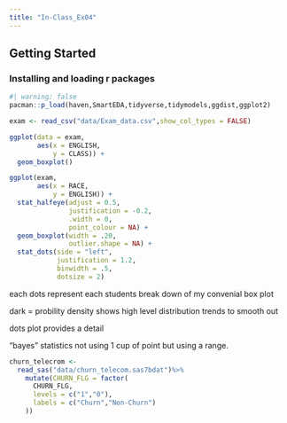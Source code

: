 ```yaml
---
title: "In-Class_Ex04"
---
```


## Getting Started

### Installing and loading r packages

```r
#| warning: false
pacman::p_load(haven,SmartEDA,tidyverse,tidymodels,ggdist,ggplot2)
```

```r
exam <- read_csv("data/Exam_data.csv",show_col_types = FALSE)
```

```r
ggplot(data = exam,
       aes(x = ENGLISH,
           y = CLASS)) +
  geom_boxplot()
```

```r
ggplot(exam, 
       aes(x = RACE, 
           y = ENGLISH)) +
  stat_halfeye(adjust = 0.5,
               justification = -0.2,
               .width = 0,
               point_colour = NA) +
  geom_boxplot(width = .20,
               outlier.shape = NA) +
  stat_dots(side = "left", 
            justification = 1.2, 
            binwidth = .5,
            dotsize = 2)
```
each dots represent each students
break down of my convenial box plot

dark = probility density
shows high level distribution trends to smooth out

dots plot provides a detail



"bayes" statistics not using 1 cup of point but using a range.


```r
churn_telecrom <-
  read_sas("data/churn_telecom.sas7bdat")%>%
    mutate(CHURN_FLG = factor(
      CHURN_FLG,
      levels = c("1","0"),
      labels = c("Churn","Non-Churn")
    ))
```


